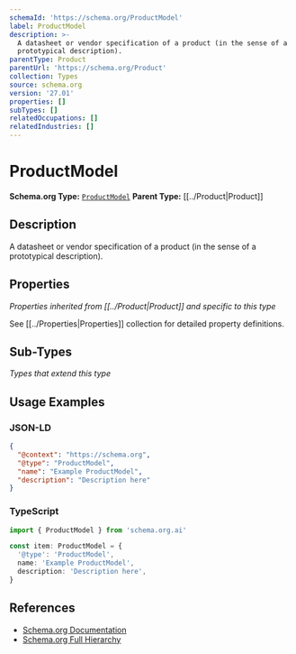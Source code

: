 ```yaml
---
schemaId: 'https://schema.org/ProductModel'
label: ProductModel
description: >-
  A datasheet or vendor specification of a product (in the sense of a
  prototypical description).
parentType: Product
parentUrl: 'https://schema.org/Product'
collection: Types
source: schema.org
version: '27.01'
properties: []
subTypes: []
relatedOccupations: []
relatedIndustries: []
---
```

# ProductModel

**Schema.org Type:** [`ProductModel`](https://schema.org/ProductModel)
**Parent Type:** [[../Product|Product]]

## Description

A datasheet or vendor specification of a product (in the sense of a prototypical description).

## Properties

*Properties inherited from [[../Product|Product]] and specific to this type*

See [[../Properties|Properties]] collection for detailed property definitions.

## Sub-Types

*Types that extend this type*

## Usage Examples

### JSON-LD

```json
{
  "@context": "https://schema.org",
  "@type": "ProductModel",
  "name": "Example ProductModel",
  "description": "Description here"
}
```

### TypeScript

```typescript
import { ProductModel } from 'schema.org.ai'

const item: ProductModel = {
  '@type': 'ProductModel',
  name: 'Example ProductModel',
  description: 'Description here',
}
```

## References

- [Schema.org Documentation](https://schema.org/ProductModel)
- [Schema.org Full Hierarchy](https://schema.org/docs/full.html)
